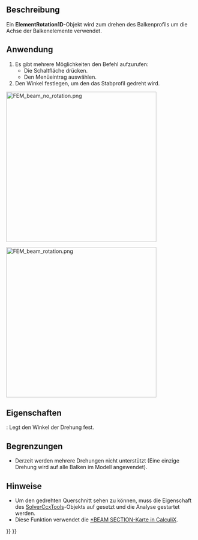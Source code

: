 <languages/>

{{Docnav/de
|[[FEM_ElementGeometry1D/de|Elementgeometrie1D]]
|[[FEM_ElementGeometry2D/de|Elementgeometrie2D]]
|[[FEM_Workbench/de|FEM]]
|IconL=FEM_ElementGeometry1D.svg
|IconR=FEM_ElementGeometry2D.svg
|IconC=Workbench_FEM.svg
}}

{{GuiCommandContainer|
{{GuiCommand/de
|Name=FEM ElementRotation1D
|Name/de=FEM Elementdrehung1D
|MenuLocation=Model → Element-Geometrie → Beam rotation
|Workbenches=[[FEM_Workbench/de|FEM]]
|SeeAlso=[[FEM_tutorial/de|FEM Anleitung]]
}}
{{GuiCommandFemInfo
|Solvers=CalculiX
}}
}}

<span id="Description"></span>
==Beschreibung==

Ein '''ElementRotation1D'''-Objekt wird zum drehen des Balkenprofils um die Achse der Balkenelemente verwendet.

<span id="Usage"></span>
==Anwendung==

# Es gibt mehrere Möglichkeiten den Befehl aufzurufen:
#* Die Schaltfläche {{Button|[[Image:FEM ElementRotation1D.svg|16px]] [[FEM_ElementRotation1D/de|Stabdrehung]]}} drücken.
#* Den Menüeintrag {{MenuCommand|Modell → Element-Geometrie → [[Image:FEM_ElementRotation1D.svg|16px]] Stabdrehung}} auswählen.
# Den Winkel festlegen, um den das Stabprofil gedreht wird.

[[Image:FEM_beam_no_rotation.png|400px]]
{{Caption|No rotation, default orientation - local axis 1 aligned with the global Y axis (green)}}

[[Image:FEM_beam_rotation.png|400px]]
{{Caption|90 degree rotation}}

<span id="Properties"></span>
==Eigenschaften==

{{PropertyData/de|Rotation}}: Legt den Winkel der Drehung fest.

<span id="Limitations"></span>
==Begrenzungen==

* Derzeit werden mehrere Drehungen nicht unterstützt (Eine einzige Drehung wird auf alle Balken im Modell angewendet).

<span id="Notes"></span>
==Hinweise==

<div class="mw-translate-fuzzy">
* Um den gedrehten Querschnitt sehen zu können, muss die Eigenschaft {{incode|Beam Shell Result Output 3D}} des [[FEM_SolverCalculixCcxtools|SolverCcxTools]]-Objekts auf {{incode|True}} gesetzt und die Analyse gestartet werden.
* Diese Funktion verwendet die [https://web.mit.edu/calculix_v2.7/CalculiX/ccx_2.7/doc/ccx/node162.html *BEAM SECTION-Karte in CalculiX].
</div>


{{Docnav/de
|[[FEM_ElementGeometry1D/de|Elementgeometrie1D]]
|[[FEM_ElementGeometry2D/de|Elementgeometrie2D]]
|[[FEM_Workbench/de|FEM]]
|IconL=FEM_ElementGeometry1D.svg
|IconR=FEM_ElementGeometry2D.svg
|IconC=Workbench_FEM.svg
}}

{{FEM Tools navi{{#translation:}}}}
{{Userdocnavi{{#translation:}}}}